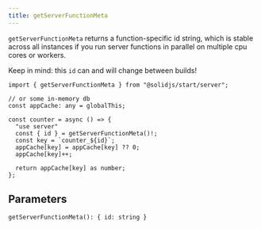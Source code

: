 ```yaml
---
title: getServerFunctionMeta
---
```


`getServerFunctionMeta` returns a function-specific id string, which is stable across all instances if you run server functions in parallel on multiple cpu cores or workers.

Keep in mind: this `id` can and will change between builds!

```tsx
import { getServerFunctionMeta } from "@solidjs/start/server";

// or some in-memory db
const appCache: any = globalThis;

const counter = async () => {
  "use server"
  const { id } = getServerFunctionMeta()!;
  const key = `counter_${id}`;
  appCache[key] = appCache[key] ?? 0;
  appCache[key]++;

  return appCache[key] as number;
};
```

## Parameters

`getServerFunctionMeta(): { id: string }`